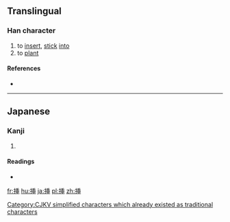 ==Translingual==
{{ja-forms|挿|插|[[插]]}}

===Han character===
{{Han char|rn=64|rad=手|as=07|sn=10|four=|canj=QHJL|ids=⿰扌𢆍}}

# to [[insert]], [[stick]] [[into]]
# to [[plant]]

====References====
* {{Han ref|kx=0432.170|dkj=12119|dj=0782.080|hdz=31884.100|uh=633F|ud=25407}}

----

==Japanese==

===Kanji===
{{ja-kanji|grade=c|rs=手07|style=s|kyu=插}}

# {{defn|lang=ja|sort=手07}}

====Readings====
* {{ja-readings|on=[[そう]] (sō)|kun=[[さす]] (sasu), [[さしはさむ]] (sashihasamu)}}

[[Category:CJKV simplified characters which already existed as traditional characters]]

[[fr:挿]]
[[hu:挿]]
[[ja:挿]]
[[pl:挿]]
[[zh:挿]]